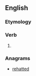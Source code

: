 ==English==

===Etymology===
{{suffix|en|tread|eth}}

===Verb===
{{head|en|verb form}}

# {{en-archaic third-person singular of|tread}}

===Anagrams===
* [[rehatted#English|rehatted]]